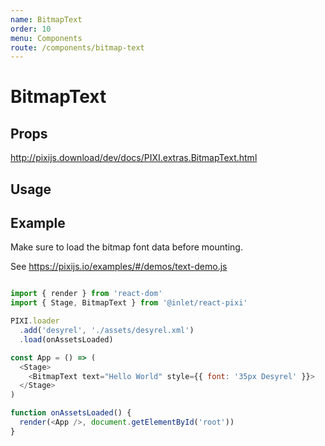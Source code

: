 ```yaml
---
name: BitmapText
order: 10
menu: Components
route: /components/bitmap-text
---
```



# BitmapText

## Props

http://pixijs.download/dev/docs/PIXI.extras.BitmapText.html

## Usage

<Playground>
  <Stage width={500} height={300} options={{ backgroundColor: 0xeef1f5 }}>
    <BitmapText anchor={0.5} x={250} y={150} text="Hello World!" style={{ font: '50px Desyrel' }}/>
  </Stage>
</Playground>

## Example

Make sure to load the bitmap font data before mounting.

See https://pixijs.io/examples/#/demos/text-demo.js

```js

import { render } from 'react-dom'
import { Stage, BitmapText } from '@inlet/react-pixi'

PIXI.loader
  .add('desyrel', './assets/desyrel.xml')
  .load(onAssetsLoaded)

const App = () => (
  <Stage>
    <BitmapText text="Hello World" style={{ font: '35px Desyrel' }}>
  </Stage>
)

function onAssetsLoaded() {
  render(<App />, document.getElementById('root'))
}
```
